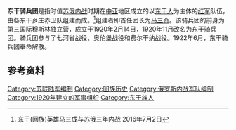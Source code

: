 '''东干骑兵团'''是指时值[[苏俄内战|苏俄内战]]时期在[[中亚|中亚]]地区成立的以[[东干人|东干人]]为主体的[[红军|红军]]队伍，由各东干乡庄赤卫队组建而成。<ref>东干(回族)英雄马三成与苏俄三年内战 2016年7月2日</ref>组建者即首任团长为[[马三奇_(人物)|马三奇]]。该骑兵团的前身为[[第三国际|第三国际]]穆斯林独立营，成立于1920年2月14日，1920年11月改名为东干骑兵团。骑兵团参与了七河省战役、奥伦堡战役和费尔干纳战役。1922年6月，东干骑兵团奉命解散。

==参考资料==
{{reflist}}

[[Category:苏联陆军编制|Category:苏联陆军编制]]
[[Category:回族历史|Category:回族历史]]
[[Category:俄罗斯内战军队编制|Category:俄罗斯内战军队编制]]
[[Category:1920年建立的军事组织|Category:1920年建立的军事组织]]
[[Category:东干族人|Category:东干族人]]